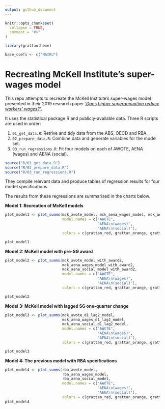 ```yaml
---
output: github_document
---
```


<!-- README.md is generated from README.Rmd. Please edit that file -->

```r
knitr::opts_chunk$set(
  collapse = TRUE,
  comment = "#>"
)

library(grattantheme)

base_coefs <- c("NAIRU")

```


# Recreating McKell Institute's super-wages model

This repo attempts to recreate the McKell Institute's super-wages model presented in their 2019 research paper [_'Does higher superannuation reduce workers’ wages?'_](https://mckellinstitute.org.au/app/uploads/Does-higher-superannuation-reduce-wages.pdf). 

It uses the statistical package R and publicly-available data. Three R scripts are used in order:

1. `01_get_data.R`: Retrive and tidy data from the ABS, OECD and RBA.
2. `02_prepare_data.R`: Combine data and generate variables for the model set.
3. `03_run_regressions.R`: Fit four models on each of AWOTE, AENA (wages) and AENA (social).

```r
source("R/01_get_data.R")
source("R/02_prepare_data.R")
source("R/03_run_regressions.R")
```

They compile relevant data and produce tables of regression results for four model specifications.

The results from these regressions are summarised in the charts below. 

**Model 1: Recreation of McKell models**

```r
plot_model1 <- plot_summs(mck_awote_model, mck_aena_wages_model, mck_aena_social_model,
                          model.names = c("AWOTE",
                                          "AENA\n(wages)",
                                          "AENA\n(social)"),
                          colors = c(grattan_red, grattan_orange, grattan_yellow))

plot_model1
```


**Model 2: McKell model with pre-SG award**

```r
plot_model2 <- plot_summs(mck_awote_model_with_award2, 
                          mck_aena_wages_model_with_award2, 
                          mck_aena_social_model_with_award2,
                          model.names = c("AWOTE",
                                          "AENA\n(wages)",
                                          "AENA\n(social)"),
                          colors = c(grattan_red, grattan_orange, grattan_yellow))

plot_model2
```

**Model 3: McKell model with lagged SG one-quarter change**

```r
plot_model3 <- plot_summs(mck_awote_d1_lag2_model, 
                          mck_aena_wages_d1_lag2_model, 
                          mck_aena_social_d1_lag2_model,
                          model.names = c("AWOTE",
                                          "AENA\n(wages)",
                                          "AENA\n(social)"),
                          colors = c(grattan_red, grattan_orange, grattan_yellow))

plot_model3
```

**Model 4: The previous model with RBA specifications**

```r
plot_model4 <- plot_summs(rba_awote_model,
                          rba_aena_wages_model, 
                          rba_aena_social_model, 
                          model.names = c("AWOTE",
                                          "AENA\n(wages)",
                                          "AENA\n(social)"),
                          colors = c(grattan_red, grattan_orange, grattan_yellow))
plot_model4
```

